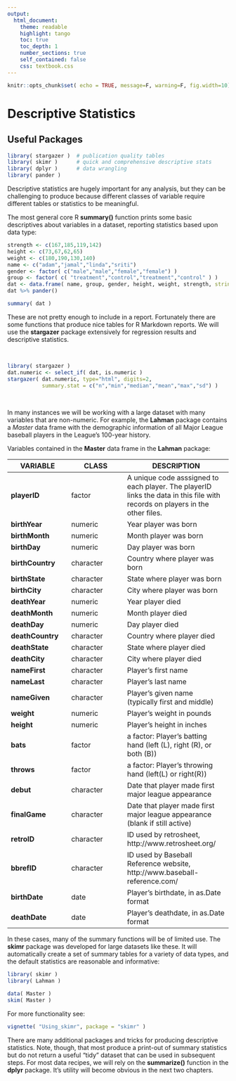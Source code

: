 ```yaml
---
output:
  html_document:
    theme: readable
    highlight: tango
    toc: true
    toc_depth: 1
    number_sections: true
    self_contained: false
    css: textbook.css
---
```


```r
knitr::opts_chunk$set( echo = TRUE, message=F, warning=F, fig.width=10)
```


# Descriptive Statistics


## Useful Packages

```r
library( stargazer )  # publication quality tables
library( skimr )      # quick and comprehensive descriptive stats
library( dplyr )      # data wrangling
library( pander )

```

Descriptive statistics are hugely important for any analysis, but they can be challenging to produce because different classes of variable require different tables or statistics to be meaningful. 

The most general core R **summary()** function prints some basic descriptives about variables in a dataset, reporting statistics based upon data type:

```r
strength <- c(167,185,119,142)
height <- c(73,67,62,65)
weight <- c(180,190,130,140)
name <- c("adam","jamal","linda","sriti")
gender <- factor( c("male","male","female","female") )
group <- factor( c( "treatment","control","treatment","control" ) )
dat <- data.frame( name, group, gender, height, weight, strength, stringsAsFactors=F )
dat %>% pander()
```

```r
summary( dat )
```





These are not pretty enough to include in a report. Fortunately there are some functions that produce nice tables for R Markdown reports. We will use the **stargazer** package extensively for regression results and descriptive statistics. 

<br>

```r
library( stargazer )
dat.numeric <- select_if( dat, is.numeric )
stargazer( dat.numeric, type="html", digits=2, 
           summary.stat = c("n","min","median","mean","max","sd") )
```

<br>

In many instances we will be working with a large dataset with many variables that are non-numeric. For example, the **Lahman** package contains a *Master* data frame with the demographic information of all Major League baseball players in the League's 100-year history. 

Variables contained in the **Master** data frame in the **Lahman** package: 

VARIABLE  |  CLASS  |  DESCRIPTION 
----------|---------|-----------------
**playerID** | factor | A unique code asssigned to each player. The playerID links the data in this file with records on players in the other files.
**birthYear**  | numeric | Year player was born
**birthMonth**  | numeric | Month player was born
**birthDay**  | numeric | Day player was born
**birthCountry**  | character | Country where player was born
**birthState**  | character | State where player was born
**birthCity**  | character | City where player was born
**deathYear**  | numeric | Year player died
**deathMonth**  | numeric | Month player died
**deathDay**  | numeric | Day player died
**deathCountry**  | character | Country where player died
**deathState**  | character | State where player died
**deathCity**  | character | City where player died
**nameFirst**  | character | Player’s first name
**nameLast**  | character | Player’s last name
**nameGiven**  | character | Player’s given name (typically first and middle)
**weight**  | numeric | Player’s weight in pounds
**height**  | numeric | Player’s height in inches
**bats**  | factor | a factor: Player’s batting hand (left (L), right (R), or both (B))
**throws**  | factor | a factor: Player’s throwing hand (left(L) or right(R))
**debut**  | character | Date that player made first major league appearance
**finalGame**  | character | Date that player made first major league appearance (blank if still active)
**retroID**  | character | ID used by retrosheet, http://www.retrosheet.org/
**bbrefID**  | character | ID used by Baseball Reference website, http://www.baseball-reference.com/
**birthDate**  | date | Player’s birthdate, in as.Date format
**deathDate**  | date | Player’s deathdate, in as.Date format


In these cases, many of the summary functions will be of limited use. The **skimr** package was developed for large datasets like these. It will automatically create a set of summary tables for a variety of data types, and the default statistics are reasonable and informative:


```r
library( skimr )
library( Lahman )

data( Master )
skim( Master )
```


For more functionality see:

```r
vignette( "Using_skimr", package = "skimr" )
```


There are many additional packages and tricks for producing descriptive statistics. Note, though, that most produce a print-out of summary statistics but do not return a useful "tidy" dataset that can be used in subsequent steps. For most data recipes, we will rely on the **summarize()** function in the **dplyr** package. It's utility will become obvious in the next two chapters. 


